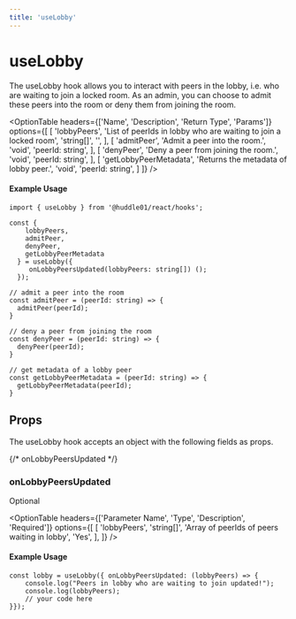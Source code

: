 ```yaml
---
title: 'useLobby'
---
```



# useLobby

The useLobby hook allows you to interact with peers in the lobby, i.e. who are waiting to join a locked room. As an admin, you can choose to admit these peers into the room or deny them from joining the room.

<OptionTable
  headers={['Name', 'Description', 'Return Type', 'Params']}
  options={[
    [
      'lobbyPeers',
      'List of peerIds in lobby who are waiting to join a locked room',
      'string[]',
      '',
    ],
    [
      'admitPeer',
      'Admit a peer into the room.',
      'void',
      'peerId: string',
    ],
    [
      'denyPeer',
      'Deny a peer from joining the room.',
      'void',
      'peerId: string',
    ],
    [
      'getLobbyPeerMetadata',
      'Returns the metadata of lobby peer.',
      'void',
      'peerId: string',
    ]
  ]}
/>

#### Example Usage

```tsx
import { useLobby } from '@huddle01/react/hooks';

const {
    lobbyPeers,
    admitPeer,
    denyPeer,
    getLobbyPeerMetadata
  } = useLobby({
     onLobbyPeersUpdated(lobbyPeers: string[]) ();
  });

// admit a peer into the room
const admitPeer = (peerId: string) => {
  admitPeer(peerId);
}

// deny a peer from joining the room
const denyPeer = (peerId: string) => {
  denyPeer(peerId);
}

// get metadata of a lobby peer
const getLobbyPeerMetadata = (peerId: string) => {
  getLobbyPeerMetadata(peerId);
}
```

## Props
The useLobby hook accepts an object with the following fields as props.

{/* onLobbyPeersUpdated */}
### <span className="font-mono font-semibold">onLobbyPeersUpdated</span>
<div className='w-20 mt-4'>
  <Pill>Optional</Pill>
</div>
<OptionTable
  headers={['Description', 'Return Type']}
  options={[
    [
      'This function will be called when the peers waiting in lobby are updated.',
      'void',
    ],
  ]}
/>

<OptionTable
  headers={['Parameter Name', 'Type', 'Description', 'Required']}
  options={[
    [
      'lobbyPeers',
      'string[]',
      'Array of peerIds of peers waiting in lobby',
      'Yes',
    ],
  ]}
/>

#### Example Usage

```tsx
const lobby = useLobby({ onLobbyPeersUpdated: (lobbyPeers) => {
	console.log("Peers in lobby who are waiting to join updated!");
    console.log(lobbyPeers);
    // your code here
}});
```